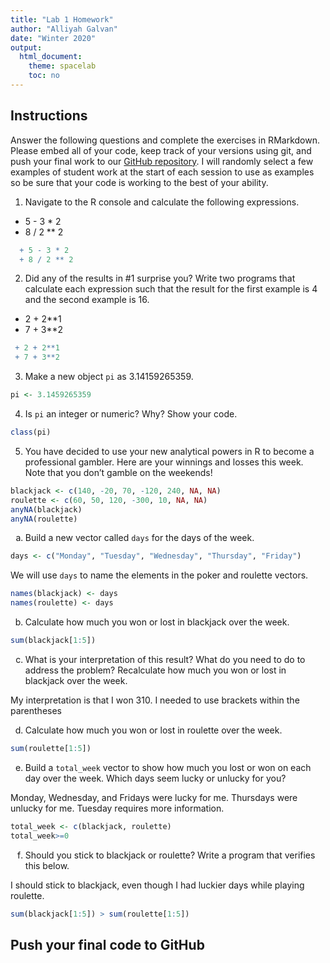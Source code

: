 ```yaml
---
title: "Lab 1 Homework"
author: "Alliyah Galvan"
date: "Winter 2020"
output:
  html_document:
    theme: spacelab
    toc: no
---
```


## Instructions
Answer the following questions and complete the exercises in RMarkdown. Please embed all of your code, keep track of your versions using git, and push your final work to our [GitHub repository](https://github.com/FRS417-DataScienceBiologists). I will randomly select a few examples of student work at the start of each session to use as examples so be sure that your code is working to the best of your ability.  

1. Navigate to the R console and calculate the following expressions.  
  + 5 - 3 * 2  
  + 8 / 2 ** 2  
```r
  + 5 - 3 * 2  
  + 8 / 2 ** 2
```
  
2. Did any of the results in #1 surprise you? Write two programs that calculate each expression such that the result for the first example is 4 and the second example is 16.  

 + 2 + 2**1
 + 7 + 3**2
```r
 + 2 + 2**1
 + 7 + 3**2
```
  

3. Make a new object `pi` as 3.14159265359.  
```r
pi <- 3.1459265359
```

4. Is `pi` an integer or numeric? Why? Show your code.  
```r
class(pi)
```

5. You have decided to use your new analytical powers in R to become a professional gambler. Here are your winnings and losses this week. Note that you don't gamble on the weekends!  
```r
blackjack <- c(140, -20, 70, -120, 240, NA, NA)
roulette <- c(60, 50, 120, -300, 10, NA, NA)
anyNA(blackjack)
anyNA(roulette)

```

a. Build a new vector called `days` for the days of the week. 
```r
days <- c("Monday", "Tuesday", "Wednesday", "Thursday", "Friday")

```


We will use `days` to name the elements in the poker and roulette vectors.
```r
names(blackjack) <- days
names(roulette) <- days
```

b. Calculate how much you won or lost in blackjack over the week.  
```r
sum(blackjack[1:5])
```


c. What is your interpretation of this result? What do you need to do to address the problem? Recalculate how much you won or lost in blackjack over the week.  

My interpretation is that I won 310. I needed to use brackets within the parentheses

d. Calculate how much you won or lost in roulette over the week.  
```r
sum(roulette[1:5])
```


e. Build a `total_week` vector to show how much you lost or won on each day over the week. Which days seem lucky or unlucky for you?

Monday, Wednesday, and Fridays were lucky for me. Thursdays were unlucky for me. Tuesday requires more information.
```r
total_week <- c(blackjack, roulette)
total_week>=0

```


f. Should you stick to blackjack or roulette? Write a program that verifies this below.  

I should stick to blackjack, even though I had luckier days while playing roulette.
```r
sum(blackjack[1:5]) > sum(roulette[1:5])
```


## Push your final code to GitHub
